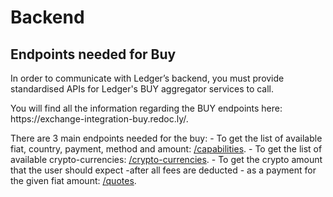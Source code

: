  
# Backend

<BackendIntro />

## Endpoints needed for Buy

In order to communicate with Ledger’s backend, you must provide standardised APIs for Ledger's BUY aggregator services to call.

<Callout type="info" emoji="🔗">
You will find all the information regarding the BUY endpoints here: https://exchange-integration-buy.redoc.ly/.
</Callout>


There are 3 main endpoints needed for the buy:
    - To get the list of available fiat, country, payment, method and amount: [/capabilities](https://exchange-integration-buy.redoc.ly/#operation/getCapabilities).
    - To get the list of available crypto-currencies: [/crypto-currencies](https://exchange-integration-buy.redoc.ly/#operation/getCrypto-currencies).
    - To get the crypto amount that the user should expect -after all fees are deducted - as a payment for the given fiat amount: [/quotes](https://exchange-integration-buy.redoc.ly/#operation/getQuote).  




[//]: # (Info needed to be exchange with the provider, but not out loud publicly)
[//]: # (**IP address checking** )
[//]: # (Additionally, we also need a way to know if a user will be able to perform a coin swap given his IP.)
[//]: # (Our back-end can adapt to how you decide to do this, but we recommend you use a dedicated endpoint. Our back-end will send the user’s IP address to that endpoint, without logging it. In response, your endpoint should tell us if the trade is accepted or rejected.)
